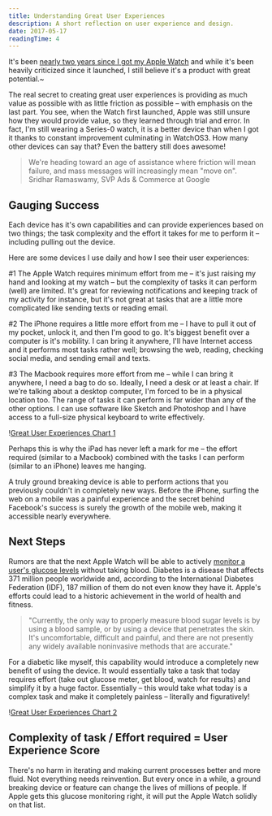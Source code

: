 ```yaml
---
title: Understanding Great User Experiences
description: A short reflection on user experience and design.
date: 2017-05-17
readingTime: 4
---
```


It's been <a href="https://antonsten.com/hey-siri-whats-the-future-of-user-interfaces/" target="_blank">nearly two years since I got my Apple Watch</a> and while it's been heavily criticized since it launched, I still believe it's a product with great potential.~

The real secret to creating great user experiences is providing as much value as possible with as little friction as possible &#8211; with emphasis on the last part. You see, when the Watch first launched, Apple was still unsure how they would provide value, so they learned through trial and error. In fact, I'm still wearing a Series-0 watch, it is a better device than when I got it thanks to constant improvement culminating in WatchOS3. How many other devices can say that? Even the battery still does awesome!

> We're heading toward an age of assistance where friction will mean failure, and mass messages will increasingly mean "move on".<br />Sridhar Ramaswamy, SVP Ads & Commerce at Google

## Gauging Success

Each device has it's own capabilities and can provide experiences based on two things; the task complexity and the effort it takes for me to perform it &#8211; including pulling out the device.

Here are some devices I use daily and how I see their user experiences:

#1 The Apple Watch requires minimum effort from me &#8211; it's just raising my hand and looking at my watch &#8211; but the complexity of tasks it can perform (well) are limited. It's great for reviewing notifications and keeping track of my activity for instance, but it's not great at tasks that are a little more complicated like sending texts or reading email.

#2 The iPhone requires a little more effort from me &#8211; I have to pull it out of my pocket, unlock it, and then I'm good to go. It's biggest benefit over a computer is it's mobility. I can bring it anywhere, I'll have Internet access and it performs most tasks rather well; browsing the web, reading, checking social media, and sending email and texts.

#3 The Macbook requires more effort from me &#8211; while I can bring it anywhere, I need a bag to do so. Ideally, I need a desk or at least a chair. If we're talking about a desktop computer, I'm forced to be in a physical location too. The range of tasks it can perform is far wider than any of the other options. I can use software like Sketch and Photoshop and I have access to a full-size physical keyboard to write effectively.

!<a href="/images/articles/userexperience-chart1-1024x576.png">Great User Experiences Chart 1</a>

Perhaps this is why the iPad has never left a mark for me &#8211; the effort required (similar to a Macbook) combined with the tasks I can perform (similar to an iPhone) leaves me hanging.

A truly ground breaking device is able to perform actions that you previously couldn't in completely new ways. Before the iPhone, surfing the web on a mobile was a painful experience and the secret behind Facebook's success is surely the growth of the mobile web, making it accessible nearly everywhere.

## Next Steps

Rumors are that the next Apple Watch will be able to actively <a href="http://bgr.com/2017/05/15/apple-watch-fitness-glucose-monitoring/" target="_blank">monitor a user's glucose levels</a> without taking blood. Diabetes is a disease that affects 371 million people worldwide and, according to the International Diabetes Federation (IDF), 187 million of them do not even know they have it. Apple's efforts could lead to a historic achievement in the world of health and fitness.

>"Currently, the only way to properly measure blood sugar levels is by using a blood sample, or by using a device that penetrates the skin. It's uncomfortable, difficult and painful, and there are not presently any widely available noninvasive methods that are accurate."

For a diabetic like myself, this capability would introduce a completely new benefit of using the device. It would essentially take a task that today requires effort (take out glucose meter, get blood, watch for results) and simplify it by a huge factor. Essentially &#8211; this would take what today is a complex task and make it completely painless &#8211; literally and figuratively!

!<a href="/images/articles/userexperience-chart2-1024x576.png">Great User Experiences Chart 2</a>

## Complexity of task / Effort required = User Experience Score

There's no harm in iterating and making current processes better and more fluid. Not everything needs reinvention. But every once in a while, a ground breaking device or feature can change the lives of millions of people. If Apple gets this glucose monitoring right, it will put the Apple Watch solidly on that list.